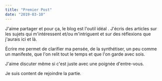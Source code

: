 ```yaml
---
title: "Premier Post"
date: "2019-03-10"
---
```


J'aime partager et pour ça, le blog est l'outil idéal . J'écris des articles sur les sujets qui m'intéressent et/ou m'intriguent et sur des réflexions que j'aurais ici et là.

Écrire me permet de clarifier ma pensée, de la synthétiser, un peu comme un manifeste, que l'on relit tout le temps et que l'on garde avec sois.

J'aime discuter même si c'est juste avec une poignée d'entre-vous.

Je suis content de rejoindre la partie.